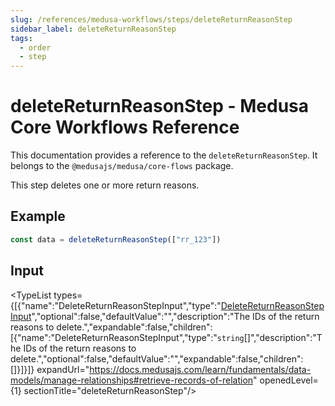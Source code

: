 ```yaml
---
slug: /references/medusa-workflows/steps/deleteReturnReasonStep
sidebar_label: deleteReturnReasonStep
tags:
  - order
  - step
---
```



# deleteReturnReasonStep - Medusa Core Workflows Reference

This documentation provides a reference to the `deleteReturnReasonStep`. It belongs to the `@medusajs/medusa/core-flows` package.

This step deletes one or more return reasons.

## Example

```ts
const data = deleteReturnReasonStep(["rr_123"])
```

## Input

<TypeList types={[{"name":"DeleteReturnReasonStepInput","type":"[DeleteReturnReasonStepInput](../../../../types/core_flows.DeleteReturnReasonStepInput/page.mdx)","optional":false,"defaultValue":"","description":"The IDs of the return reasons to delete.","expandable":false,"children":[{"name":"DeleteReturnReasonStepInput","type":"`string`[]","description":"The IDs of the return reasons to delete.","optional":false,"defaultValue":"","expandable":false,"children":[]}]}]} expandUrl="https://docs.medusajs.com/learn/fundamentals/data-models/manage-relationships#retrieve-records-of-relation" openedLevel={1} sectionTitle="deleteReturnReasonStep"/>
